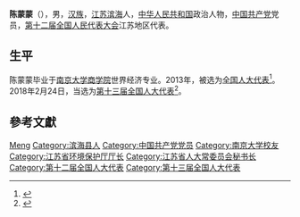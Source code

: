 '''陈蒙蒙'''（{{bd|1960年|8月|}}），男，[[汉族|汉族]]，[[江苏|江苏]][[滨海|滨海]]人，[[中华人民共和国|中华人民共和国]]政治人物，[[中国共产党|中国共产党]]党员，[[第十二届全国人民代表大会|第十二届全国人民代表大会]]江苏地区代表。

== 生平 ==
陈蒙蒙毕业于[[南京大学商学院|南京大学商学院]]世界经济专业。2013年，被选为[[全国人大代表|全国人大代表]]<ref>{{cite news|title=全国人大代表信息-陈蒙蒙|url= http://210.82.31.1:8084/delegate/viewDelegate.action?dbid=120752|accessdate=2013-03-28|newspaper=全国人大网|archive-url=https://web.archive.org/web/20160305224702/http://www.npc.gov.cn/delegate/viewDelegate.action?dbid=120752|archive-date=2016-03-05|dead-url=yes}}</ref>。2018年2月24日，当选为[[第十三届全国人大代表|第十三届全国人大代表]]<ref>{{Cite web|title=（受权发布）中华人民共和国第十三届全国人民代表大会代表名单-中新网|url=http://www.chinanews.com/gn/2018/02-25/8453959.shtml|accessdate=2021-02-13|work=中新网}}</ref>。

== 參考文獻 ==
{{reflist}}

{{Authority control}}

{{DEFAULTSORT:Chen陈}}
[[Category:陈姓|Meng]]
[[Category:滨海县人|Category:滨海县人]]
[[Category:中国共产党党员|Category:中国共产党党员]]
[[Category:南京大学校友|Category:南京大学校友]]
[[Category:江苏省环境保护厅厅长|Category:江苏省环境保护厅厅长]]
[[Category:江苏省人大常委员会秘书长|Category:江苏省人大常委员会秘书长]]
[[Category:第十二届全国人大代表|Category:第十二届全国人大代表]]
[[Category:第十三届全国人大代表|Category:第十三届全国人大代表]]


{{中国政治人物小作品}}